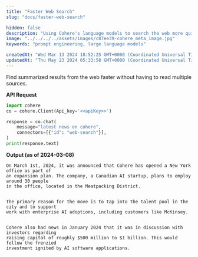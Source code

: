 ```yaml
---
title: "Faster Web Search"
slug: "docs/faster-web-search"

hidden: false 
description: "Using Cohere's language models to search the web more quickly."
image: "../../../../assets/images/c87ee39-cohere_meta_image.jpg"  
keywords: "prompt engineering, large language models"

createdAt: "Wed Mar 13 2024 18:52:25 GMT+0000 (Coordinated Universal Time)"
updatedAt: "Thu May 23 2024 05:33:58 GMT+0000 (Coordinated Universal Time)"
---
```

Find summarized results from the web faster without having to read multiple sources.

**API Request**
```python PYTHON
import cohere
co = cohere.Client(Api_key='<<apiKey>>')

response = co.chat(
	message="latest news on cohere",
	connectors=[{"id": "web-search"}],
)
print(response.text)
```

**Output (as of 2024-03-08)**

```
On March 1st, 2024, it was announced that Cohere has opened a New York office as part of
an expansion plan. The company, a Canadian AI startup, plans to employ around 30 people
in the office, located in the Meatpacking District.


The primary reason for the move is to tap into the talent pool in the city and to support
work with enterprise AI adoptions, including customers like McKinsey.


Cohere also had news in January 2024 that it was in discussion with investors regarding
raising capital of roughly $500 million to $1 billion. This would follow the frenzied
investment ignited by AI software applications.
```
